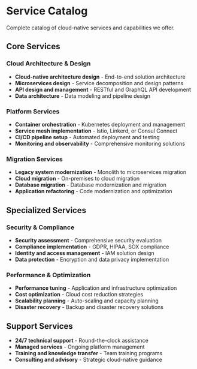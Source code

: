 # Service Catalog

Complete catalog of cloud-native services and capabilities we offer.

## Core Services

### Cloud Architecture & Design
- **Cloud-native architecture design** - End-to-end solution architecture
- **Microservices design** - Service decomposition and design patterns
- **API design and management** - RESTful and GraphQL API development
- **Data architecture** - Data modeling and pipeline design

### Platform Services
- **Container orchestration** - Kubernetes deployment and management
- **Service mesh implementation** - Istio, Linkerd, or Consul Connect
- **CI/CD pipeline setup** - Automated deployment and testing
- **Monitoring and observability** - Comprehensive monitoring solutions

### Migration Services
- **Legacy system modernization** - Monolith to microservices migration
- **Cloud migration** - On-premises to cloud migration
- **Database migration** - Database modernization and migration
- **Application refactoring** - Code modernization and optimization

## Specialized Services

### Security & Compliance
- **Security assessment** - Comprehensive security evaluation
- **Compliance implementation** - GDPR, HIPAA, SOX compliance
- **Identity and access management** - IAM solution design
- **Data protection** - Encryption and data privacy implementation

### Performance & Optimization
- **Performance tuning** - Application and infrastructure optimization
- **Cost optimization** - Cloud cost reduction strategies
- **Scalability planning** - Auto-scaling and capacity planning
- **Disaster recovery** - Backup and disaster recovery solutions

## Support Services

- **24/7 technical support** - Round-the-clock assistance
- **Managed services** - Ongoing platform management
- **Training and knowledge transfer** - Team training programs
- **Consulting and advisory** - Strategic cloud-native guidance
